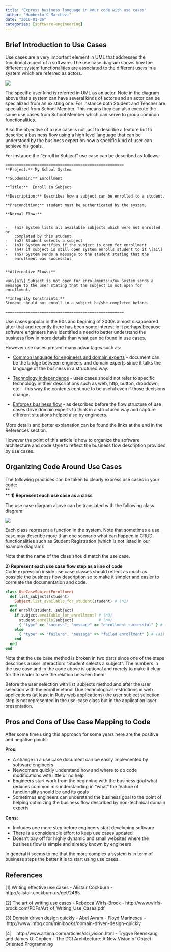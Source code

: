 ```yaml
---
title: "Express business language in your code with use cases"
author: "Humberto C Marchezi"
date: "2016-01-26"
categories: [software-engineering]
---
```



**Brief Introduction to Use Cases**
-----------------------------------

Use cases are a very important element in UML that addresses the
functional aspect of a software. The use case diagram shows how the
different system functionalities are associated to the different users
in a system which are referred as actors.  


![](use_case_tracebility.png)

  
The specific user kind is referred in UML as an actor. Note in the
diagram above that a system can have several kinds of actors and an
actor can be specialized from an existing one. For instance both Student
and Teacher are specialized from School Member. This means they can also
execute the same use cases from School Member which can serve to group
common functionalities.  
  
Also the objective of a use case is not just to describe a feature but
to describe a business flow using a high level language that can be
understood by the business expert on how a specific kind of user can
achieve his goals.  
  
For instance the "Enroll in Subject" use case can be described as
follows:  
 
```text
====================================================  
**Project:** My School System  
  
**Subdomain:** Enrollment  
  
**Title:**  Enroll in Subject  
  
**Description:** Describes how a subject can be enrolled to a student.  
  
**Precondition:** student must be authenticated by the system.  
  
**Normal Flow:**  


-   (n1) System lists all available subjects which were not enrolled or
    completed by this student
-   (n2) Student selects a subject
-   (n3) System verifies if the subject is open for enrollment
-   (n4) if subject is still open system enrolls student to it \[a1\]
-   (n5) System sends a message to the student stating that the
    enrollment was successful

  
**Alternative Flows:**  
  
<u>\[a1\] Subject is not open for enrollments:</u> System sends a
message to the user stating that the subject is not open for
enrollment.  
  
**Integrity Constraints:**  
Student should not enroll in a subject he/she completed before.  
  
====================================================  
```

Use cases popular in the 90s and begining of 2000s almost disappeared
after that and recently there has been some interest in it perhaps
because software engineers have identified a need to better understand
the business flow in more details than what can be found in use cases.  
  
However use cases present many advantages such as:  
  

-   <u>Common language for engineers and domain experts</u> - document
    can be the bridge between engineers and domain experts since it
    talks the language of the business in a structured way.


-   <u>Technology independence</u> - uses cases should not refer to
    specific technology in their descriptions such as web, http, button,
    dropdown, etc. - this way the contents continue to be useful even if
    those decisions change.


-   <u>Enforces business flow</u> - as described before the flow
    structure of use cases drive domain experts to think in a structured
    way and capture different situations helped also by engineers.

  
More details and better explanation can be found the links at the end in
the References section.  
  
However the point of this article is how to organize the software
architecture and code style to reflect the business flow description
provided by use cases.  

Organizing Code Around Use Cases
--------------------------------

The following practices can be taken to clearly express use cases in
your code:  
**  
** **1) Represent each use case as a class**  

The use case diagram above can be translated with the following class diagram:  

![](class_diagram.png)  
  
Each class represent a function in the system. Note that sometimes a use
case may describe more than one scenario what can happen in CRUD
functionalities such as Student Registration (which is not listed in our
example diagram).  
  
Note that the name of the class should match the use case.  
  
**2) Represent each use case flow step as a line of code**  
Code expression inside use case classes should reflect as much as
possible the business flow description so to make it simpler and easier
to correlate the documentation and code.  
  

```ruby
class UseCaseSubjectEnrollment
  def list_subjects(student)
    Subject.list_available_for_student(student) # (n1)
  end
  def enroll(student, subject)
    if subject.available_for_enrollment? # (n3) 
      student.enrolls(subject)           # (n4)
      { "type" => "success", "message" => "enrollment successful" } # (n5)
    else
      { "type" => "failure", "message" => "failed enrollment" } # (a1)
    end
  end
end
```

  
Note that the use case method is broken in two parts since one of the
steps describes a user interaction: "Student selects a subject". The
numbers in the use case and in the code above is optional and merely to
make it clear for the reader to see the relation between them.  
  
Before the user selection with list_subjects method and after the user
selection with the enroll method. Due technological restrictions in web
applications (at least in Ruby web applications) the user subject
selection step is not represented in the use-case class but in the
application layer presentation.  

Pros and Cons of Use Case Mapping to Code
-----------------------------------------

After some time using this approach for some years here are the positive
and negative points:  
  
**Pros:**  
  

-   A change in a use case document can be easily implemented by
    software engineers 
-   Newcomers quickly understand how and where to do code modifications
    with little or no help
-   Engineers start work from the beginning with the business goal what
    reduces common misunderstanding in "what" the feature of
    functionality should be and its goals
-   Sometimes engineers can understand the business goal to the point of
    helping optimizing the business flow described by non-technical
    domain experts

  
**Cons:**  
  

-   Includes one more step before engineers start developing software
-   There is a considerable effort to keep use cases updated 
-   Doesn't pay off for highly dynamic and small websites where the
    business flow is simple and already known by engineers



In general it seems to me that the more complex a system is in term of
business steps the better it is to start using use cases.



  

References
----------

\[1\] Writing effective use cases - Alistair Cockburn -
http://alistair.cockburn.us/get/2465  
  
\[2\] The art of writing use cases - Rebecca Wirfs-Brock -
http://www.wirfs-brock.com/PDFs/Art_of_Writing_Use_Cases.pdf  
  
\[3\] Domain driven design quickly - Abel Avram - Floyd Marinescu
- http://www.infoq.com/minibooks/domain-driven-design-quickly  
  
\[4\]    http://www.artima.com/articles/dci_vision.html - Trygve
Reenskaug and James O. Coplien - The DCI Architecture: A New Vision of
Object-Oriented Programming  
  

